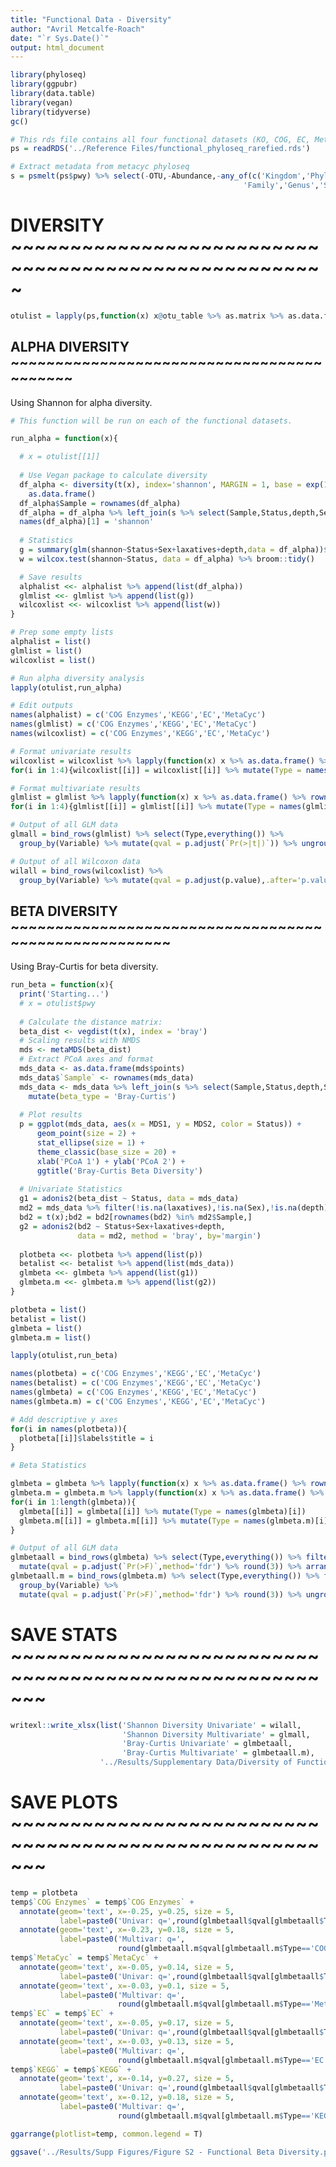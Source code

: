 ```yaml
---
title: "Functional Data - Diversity"
author: "Avril Metcalfe-Roach"
date: "`r Sys.Date()`"
output: html_document
---
```


```r
library(phyloseq)
library(ggpubr)
library(data.table)
library(vegan)
library(tidyverse)
gc()

# This rds file contains all four functional datasets (KO, COG, EC, MetaCyc).
ps = readRDS('../Reference Files/functional_phyloseq_rarefied.rds')

# Extract metadata from metacyc phyloseq
s = psmelt(ps$pwy) %>% select(-OTU,-Abundance,-any_of(c('Kingdom','Phylum','Class','Order',
                                                    'Family','Genus','Species'))) %>% unique
```

# DIVERSITY ~~~~~~~~~~~~~~~~~~~~~~~~~~~~~~~~~~~~~~~~~~~~~~~~~~~~~

```r
otulist = lapply(ps,function(x) x@otu_table %>% as.matrix %>% as.data.frame)
```

## ALPHA DIVERSITY ~~~~~~~~~~~~~~~~~~~~~~~~~~~~~~~~~~~~~~~~~~

Using Shannon for alpha diversity.

```r
# This function will be run on each of the functional datasets.

run_alpha = function(x){

  # x = otulist[[1]]
  
  # Use Vegan package to calculate diversity
  df_alpha <- diversity(t(x), index='shannon', MARGIN = 1, base = exp(1)) %>%
    as.data.frame()
  df_alpha$Sample = rownames(df_alpha)
  df_alpha = df_alpha %>% left_join(s %>% select(Sample,Status,depth,Sex,laxatives))
  names(df_alpha)[1] = 'shannon'
  
  # Statistics
  g = summary(glm(shannon~Status+Sex+laxatives+depth,data = df_alpha))$coefficients
  w = wilcox.test(shannon~Status, data = df_alpha) %>% broom::tidy()

  # Save results
  alphalist <<- alphalist %>% append(list(df_alpha))
  glmlist <<- glmlist %>% append(list(g))
  wilcoxlist <<- wilcoxlist %>% append(list(w))
}

# Prep some empty lists
alphalist = list()
glmlist = list()
wilcoxlist = list()

# Run alpha diversity analysis
lapply(otulist,run_alpha)

# Edit outputs
names(alphalist) = c('COG Enzymes','KEGG','EC','MetaCyc')
names(glmlist) = c('COG Enzymes','KEGG','EC','MetaCyc')
names(wilcoxlist) = c('COG Enzymes','KEGG','EC','MetaCyc')

# Format univariate results
wilcoxlist = wilcoxlist %>% lapply(function(x) x %>% as.data.frame() %>% mutate(Variable='Status'))
for(i in 1:4){wilcoxlist[[i]] = wilcoxlist[[i]] %>% mutate(Type = names(wilcoxlist)[i])}

# Format multivariate results
glmlist = glmlist %>% lapply(function(x) x %>% as.data.frame() %>% rownames_to_column('Variable'))
for(i in 1:4){glmlist[[i]] = glmlist[[i]] %>% mutate(Type = names(glmlist)[i])}

# Output of all GLM data
glmall = bind_rows(glmlist) %>% select(Type,everything()) %>% 
  group_by(Variable) %>% mutate(qval = p.adjust(`Pr(>|t|)`)) %>% ungroup() %>% arrange(qval)

# Output of all Wilcoxon data
wilall = bind_rows(wilcoxlist) %>%
  group_by(Variable) %>% mutate(qval = p.adjust(p.value),.after='p.value') %>% ungroup() %>% arrange(qval)
```

## BETA DIVERSITY ~~~~~~~~~~~~~~~~~~~~~~~~~~~~~~~~~~~~~~~~~~~~~~~~~~~~~

Using Bray-Curtis for beta diversity.

```r
run_beta = function(x){
  print('Starting...')
  # x = otulist$pwy
  
  # Calculate the distance matrix:
  beta_dist <- vegdist(t(x), index = 'bray')
  # Scaling results with NMDS
  mds <- metaMDS(beta_dist)
  # Extract PCoA axes and format
  mds_data <- as.data.frame(mds$points)
  mds_data$`Sample` <- rownames(mds_data)
  mds_data <- mds_data %>% left_join(s %>% select(Sample,Status,depth,Sex,laxatives)) %>% 
    mutate(beta_type = 'Bray-Curtis')
  
  # Plot results
  p = ggplot(mds_data, aes(x = MDS1, y = MDS2, color = Status)) +
      geom_point(size = 2) + 
      stat_ellipse(size = 1) +
      theme_classic(base_size = 20) + 
      xlab('PCoA 1') + ylab('PCoA 2') +
      ggtitle('Bray-Curtis Beta Diversity')
  
  # Univariate Statistics
  g1 = adonis2(beta_dist ~ Status, data = mds_data)
  md2 = mds_data %>% filter(!is.na(laxatives),!is.na(Sex),!is.na(depth))
  bd2 = t(x);bd2 = bd2[rownames(bd2) %in% md2$Sample,]
  g2 = adonis2(bd2 ~ Status+Sex+laxatives+depth, 
               data = md2, method = 'bray', by='margin')
  
  plotbeta <<- plotbeta %>% append(list(p))
  betalist <<- betalist %>% append(list(mds_data))
  glmbeta <<- glmbeta %>% append(list(g1))
  glmbeta.m <<- glmbeta.m %>% append(list(g2))
}

plotbeta = list()
betalist = list()
glmbeta = list()
glmbeta.m = list()

lapply(otulist,run_beta)

names(plotbeta) = c('COG Enzymes','KEGG','EC','MetaCyc')
names(betalist) = c('COG Enzymes','KEGG','EC','MetaCyc')
names(glmbeta) = c('COG Enzymes','KEGG','EC','MetaCyc')
names(glmbeta.m) = c('COG Enzymes','KEGG','EC','MetaCyc')

# Add descriptive y axes
for(i in names(plotbeta)){
  plotbeta[[i]]$labels$title = i
}

# Beta Statistics

glmbeta = glmbeta %>% lapply(function(x) x %>% as.data.frame() %>% rownames_to_column('Variable'))
glmbeta.m = glmbeta.m %>% lapply(function(x) x %>% as.data.frame() %>% rownames_to_column('Variable'))
for(i in 1:length(glmbeta)){
  glmbeta[[i]] = glmbeta[[i]] %>% mutate(Type = names(glmbeta)[i])
  glmbeta.m[[i]] = glmbeta.m[[i]] %>% mutate(Type = names(glmbeta.m)[i])
}

# Output of all GLM data
glmbetaall = bind_rows(glmbeta) %>% select(Type,everything()) %>% filter(!(Variable %in% c('Residual','Total'))) %>% 
  mutate(qval = p.adjust(`Pr(>F)`,method='fdr') %>% round(3)) %>% arrange(`Pr(>F)`)
glmbetaall.m = bind_rows(glmbeta.m) %>% select(Type,everything()) %>% filter(!(Variable %in% c('Residual','Total'))) %>% 
  group_by(Variable) %>% 
  mutate(qval = p.adjust(`Pr(>F)`,method='fdr') %>% round(3)) %>% ungroup() %>% arrange(`Pr(>F)`)
```

# SAVE STATS ~~~~~~~~~~~~~~~~~~~~~~~~~~~~~~~~~~~~~~~~~~~~~~~~~~~~~~~

```r
writexl::write_xlsx(list('Shannon Diversity Univariate' = wilall,
                         'Shannon Diversity Multivariate' = glmall,
                         'Bray-Curtis Univariate' = glmbetaall, 
                         'Bray-Curtis Multivariate' = glmbetaall.m),
                    '../Results/Supplementary Data/Diversity of Functional Data.xlsx')
```

# SAVE PLOTS ~~~~~~~~~~~~~~~~~~~~~~~~~~~~~~~~~~~~~~~~~~~~~~~~~~~~~~~

```r
temp = plotbeta
temp$`COG Enzymes` = temp$`COG Enzymes` + 
  annotate(geom='text', x=-0.25, y=0.25, size = 5, 
           label=paste0('Univar: q=',round(glmbetaall$qval[glmbetaall$Type=='COG Enzymes'],2))) + 
  annotate(geom='text', x=-0.23, y=0.18, size = 5, 
           label=paste0('Multivar: q=',
                        round(glmbetaall.m$qval[glmbetaall.m$Type=='COG Enzymes' & glmbetaall.m$Variable=='Status'],2)))
temp$`MetaCyc` = temp$`MetaCyc` + 
  annotate(geom='text', x=-0.05, y=0.14, size = 5, 
           label=paste0('Univar: q=',round(glmbetaall$qval[glmbetaall$Type=='MetaCyc'],2))) + 
  annotate(geom='text', x=-0.03, y=0.1, size = 5, 
           label=paste0('Multivar: q=',
                        round(glmbetaall.m$qval[glmbetaall.m$Type=='MetaCyc' & glmbetaall.m$Variable=='Status'],2)))
temp$`EC` = temp$`EC` + 
  annotate(geom='text', x=-0.05, y=0.17, size = 5, 
           label=paste0('Univar: q=',round(glmbetaall$qval[glmbetaall$Type=='EC'],2))) + 
  annotate(geom='text', x=-0.03, y=0.13, size = 5, 
           label=paste0('Multivar: q=',
                        round(glmbetaall.m$qval[glmbetaall.m$Type=='EC' & glmbetaall.m$Variable=='Status'],2)))
temp$`KEGG` = temp$`KEGG` + 
  annotate(geom='text', x=-0.14, y=0.27, size = 5, 
           label=paste0('Univar: q=',round(glmbetaall$qval[glmbetaall$Type=='KEGG'],2))) + 
  annotate(geom='text', x=-0.12, y=0.18, size = 5, 
           label=paste0('Multivar: q=',
                        round(glmbetaall.m$qval[glmbetaall.m$Type=='KEGG' & glmbetaall.m$Variable=='Status'],2)))

ggarrange(plotlist=temp, common.legend = T)

ggsave('../Results/Supp Figures/Figure S2 - Functional Beta Diversity.pdf',width = 8,height=8)
```

